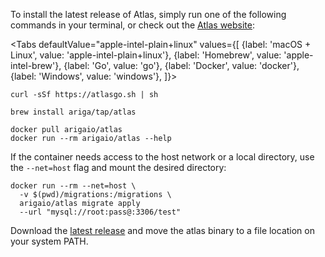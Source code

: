 
To install the latest release of Atlas, simply run one of the following commands in your terminal, or check out the
[Atlas website](https://atlasgo.io/getting-started#installation):

<Tabs
defaultValue="apple-intel-plain+linux"
values={[
{label: 'macOS + Linux', value: 'apple-intel-plain+linux'},
{label: 'Homebrew', value: 'apple-intel-brew'},
{label: 'Go', value: 'go'},
{label: 'Docker', value: 'docker'},
{label: 'Windows', value: 'windows'},
]}>
<TabItem value="apple-intel-plain+linux">

```shell
curl -sSf https://atlasgo.sh | sh
```

</TabItem>
<TabItem value="apple-intel-brew">

```shell
brew install ariga/tap/atlas
```

<TabItem value="docker">

```shell
docker pull arigaio/atlas
docker run --rm arigaio/atlas --help
```

If the container needs access to the host network or a local directory, use the `--net=host` flag and mount the desired
directory:

```shell
docker run --rm --net=host \
  -v $(pwd)/migrations:/migrations \
  arigaio/atlas migrate apply
  --url "mysql://root:pass@:3306/test"
```

</TabItem>
<TabItem value="windows">

Download the [latest release](https://release.ariga.io/atlas/atlas-windows-amd64-latest.exe) and
move the atlas binary to a file location on your system PATH.

</TabItem>
</Tabs>
